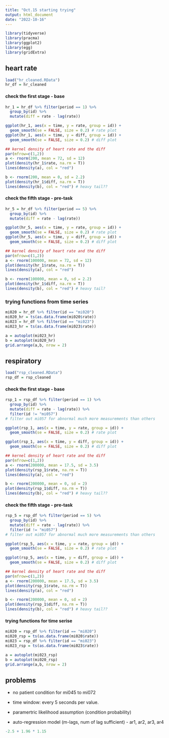 ```yaml
---
title: "Oct.15 starting trying"
output: html_document
date: "2022-10-16"
---
```

```r
library(tidyverse)
library(pracma)
library(ggplot2)
library(egg)
library(gridExtra)
```

## heart rate

```r
load("hr_cleaned.RData")
hr_df = hr_cleaned
```


#### check the first stage - base
```r
hr_1 = hr_df %>% filter(period == 1) %>%
  group_by(id) %>%
  mutate(diff = rate - lag(rate)) 

ggplot(hr_1, aes(x = time, y = rate, group = id)) + 
  geom_smooth(se = FALSE, size = 0.2) # rate plot
ggplot(hr_1, aes(x = time, y = diff, group = id)) + 
  geom_smooth(se = FALSE, size = 0.2) # diff plot

## kernel density of heart rate and the diff
par(mfrow=c(1,2))
a <- rnorm(200, mean = 72, sd = 12)   
plot(density(hr_1$rate, na.rm = T))
lines(density(a), col = "red")  

b <- rnorm(200, mean = 0, sd = 2.2)   
plot(density(hr_1$diff, na.rm = T))
lines(density(b), col = "red") # heavy tail??

```


#### check the fifth stage - pre-task
```r
hr_5 = hr_df %>% filter(period == 5) %>%
  group_by(id) %>%
  mutate(diff = rate - lag(rate)) 

ggplot(hr_5, aes(x = time, y = rate, group = id)) + 
  geom_smooth(se = FALSE, size = 0.2) # rate plot
ggplot(hr_5, aes(x = time, y = diff, group = id)) + 
  geom_smooth(se = FALSE, size = 0.2) # diff plot

## kernel density of heart rate and the diff
par(mfrow=c(1,2))
a <- rnorm(100000, mean = 72, sd = 12)   
plot(density(hr_1$rate, na.rm = T))
lines(density(a), col = "red") 

b <- rnorm(100000, mean = 0, sd = 2.2)   
plot(density(hr_1$diff, na.rm = T))
lines(density(b), col = "red") # heavy tail?
```


### trying functions from time series

```r
mi020 = hr_df %>% filter(id == "mi020")
mi020_hr = ts(as.data.frame(mi020$rate))
mi023 = hr_df %>% filter(id == "mi023")
mi023_hr = ts(as.data.frame(mi023$rate))

a = autoplot(mi023_hr)
b = autoplot(mi020_hr)
grid.arrange(a,b, nrow = 2)

```




## respiratory

```r
load("rsp_cleaned.RData")
rsp_df = rsp_cleaned
```


#### check the first stage - base
```r
rsp_1 = rsp_df %>% filter(period == 1) %>%
  group_by(id) %>%
  mutate(diff = rate - lag(rate)) %>%
  filter(id != "mi057") 
# filter out mi057 for abnormal much more measurements than others

ggplot(rsp_1, aes(x = time, y = rate, group = id)) + 
  geom_smooth(se = FALSE, size = 0.2) # rate plot

ggplot(rsp_1, aes(x = time, y = diff, group = id)) + 
  geom_smooth(se = FALSE, size = 0.2) # diff plot

## kernel density of heart rate and the diff
par(mfrow=c(1,2))
a <- rnorm(200000, mean = 17.5, sd = 3.5)   
plot(density(rsp_1$rate, na.rm = T))
lines(density(a), col = "red")  

b <- rnorm(200000, mean = 0, sd = 2)   
plot(density(rsp_1$diff, na.rm = T))
lines(density(b), col = "red") # heavy tail??

```


#### check the fifth stage - pre-task
```r
rsp_5 = rsp_df %>% filter(period == 5) %>%
  group_by(id) %>%
  mutate(diff = rate - lag(rate)) %>%
  filter(id != "mi057") 
# filter out mi057 for abnormal much more measurements than others

ggplot(rsp_5, aes(x = time, y = rate, group = id)) + 
  geom_smooth(se = FALSE, size = 0.2) # rate plot

ggplot(rsp_5, aes(x = time, y = diff, group = id)) + 
  geom_smooth(se = FALSE, size = 0.2) # diff plot

## kernel density of heart rate and the diff
par(mfrow=c(1,2))
a <- rnorm(200000, mean = 17.5, sd = 3.5)   
plot(density(rsp_1$rate, na.rm = T))
lines(density(a), col = "red")  

b <- rnorm(200000, mean = 0, sd = 2)   
plot(density(rsp_1$diff, na.rm = T))
lines(density(b), col = "red") # heavy tail??

```


#### trying functions for time serise

```r
mi020 = rsp_df %>% filter(id == "mi020")
mi020_rsp = ts(as.data.frame(mi020$rate))
mi023 = rsp_df %>% filter(id == "mi023")
mi023_rsp = ts(as.data.frame(mi023$rate))

a = autoplot(mi023_rsp)
b = autoplot(mi020_rsp)
grid.arrange(a,b, nrow = 2)


```




## problems
* no patient condition for mi045 to mi072

* time window: every 5 seconds per value.

* paramertric likelihood assumption (condition probability)

* auto-regression model (m-lags, num of lag sufficient) - ar1, ar2, ar3, ar4 





```r
-2.5 + 1.96 * 1.15
```

